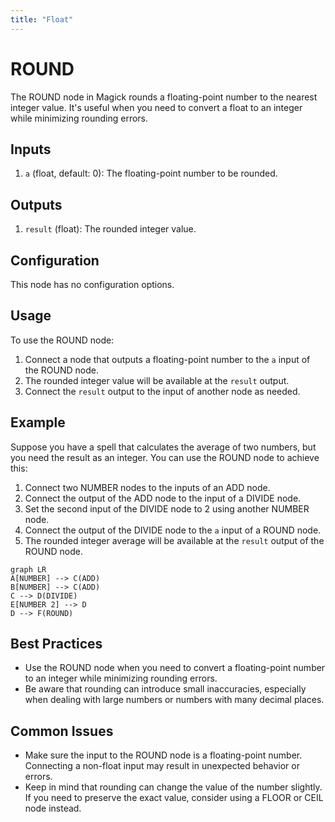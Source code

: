 ```yaml
---
title: "Float"
---
```


# ROUND

The ROUND node in Magick rounds a floating-point number to the nearest integer value. It's useful when you need to convert a float to an integer while minimizing rounding errors.

## Inputs

1. `a` (float, default: 0): The floating-point number to be rounded.

## Outputs

1. `result` (float): The rounded integer value.

## Configuration

This node has no configuration options.

## Usage

To use the ROUND node:

1. Connect a node that outputs a floating-point number to the `a` input of the ROUND node.
2. The rounded integer value will be available at the `result` output.
3. Connect the `result` output to the input of another node as needed.

## Example

Suppose you have a spell that calculates the average of two numbers, but you need the result as an integer. You can use the ROUND node to achieve this:

1. Connect two NUMBER nodes to the inputs of an ADD node.
2. Connect the output of the ADD node to the input of a DIVIDE node.
3. Set the second input of the DIVIDE node to 2 using another NUMBER node.
4. Connect the output of the DIVIDE node to the `a` input of a ROUND node.
5. The rounded integer average will be available at the `result` output of the ROUND node.

```mermaid
graph LR
A[NUMBER] --> C(ADD)
B[NUMBER] --> C(ADD)
C --> D(DIVIDE)
E[NUMBER 2] --> D
D --> F(ROUND)
```

## Best Practices

- Use the ROUND node when you need to convert a floating-point number to an integer while minimizing rounding errors.
- Be aware that rounding can introduce small inaccuracies, especially when dealing with large numbers or numbers with many decimal places.

## Common Issues

- Make sure the input to the ROUND node is a floating-point number. Connecting a non-float input may result in unexpected behavior or errors.
- Keep in mind that rounding can change the value of the number slightly. If you need to preserve the exact value, consider using a FLOOR or CEIL node instead.